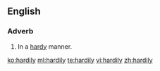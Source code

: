 ==English==
===Adverb===
{{en-adv}}
# In a [[hardy]] manner.

[[ko:hardily]]
[[ml:hardily]]
[[te:hardily]]
[[vi:hardily]]
[[zh:hardily]]
